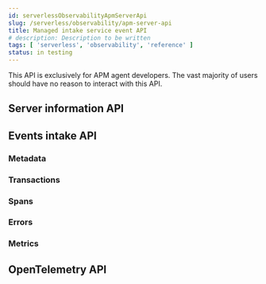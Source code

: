 ```yaml
---
id: serverlessObservabilityApmServerApi
slug: /serverless/observability/apm-server-api
title: Managed intake service event API
# description: Description to be written
tags: [ 'serverless', 'observability', 'reference' ]
status: in testing
---
```




<DocCallOut color="warning" title="Warning">
  This API is exclusively for APM agent developers. The vast majority of users should have no reason to interact with this API.
</DocCallOut>

<Api />

## Server information API

<ApiInfo />

## Events intake API

<ApiEvents />

### Metadata

<ApiMetadata />

### Transactions

<ApiTransaction />

### Spans

<ApiSpan />

### Errors

<ApiError />

### Metrics

<ApiMetricset />

## OpenTelemetry API

<OtelAPI />


<Feedback slug="/serverless/observability/apm-server-api" />
